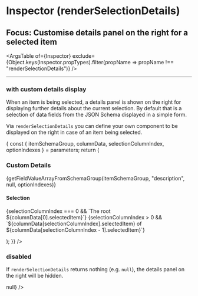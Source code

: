 


<Meta title="renderSelectionDetails" component={Inspector} />

# Inspector (renderSelectionDetails)
## Focus: Customise details panel on the right for a selected item

<ArgsTable of={Inspector} exclude={Object.keys(Inspector.propTypes).filter(propName => propName !== "renderSelectionDetails")} />

----

### with custom details display
When an item is being selected, a details panel is shown on the right for displaying further details about the current selection.
By default that is a selection of data fields from the JSON Schema displayed in a simple form.

Via `renderSelectionDetails` you can define your own component to be displayed on the right in case of an item being selected.

<Canvas>
    <Story name="with custom selection details">
        <Inspector
            schemas={{
                Shop: shopSelectionSchema
            }}
            defaultSelectedItems={["Shop", "inventory"]}
            renderSelectionDetails={(parameters) => {
                const { itemSchemaGroup, columnData, selectionColumnIndex, optionIndexes } = parameters;
                return (
                    <div style={{ padding: "1em", backgroundColor: "#80cbc4", height: "100%" }}>
                        <h3>Custom Details</h3>
                        <p>{getFieldValueArrayFromSchemaGroup(itemSchemaGroup, "description", null, optionIndexes)}</p>
                        <h4>Selection</h4>
                        <p>
                            {selectionColumnIndex === 0 && `The root ${columnData[0].selectedItem}`}
                            {selectionColumnIndex > 0 &&
                                `${columnData[selectionColumnIndex].selectedItem} of ${columnData[selectionColumnIndex - 1].selectedItem}`}
                        </p>
                    </div>
                );
            }}
        />
    </Story>
</Canvas>

### disabled
If `renderSelectionDetails` returns nothing (e.g. `null`), the details panel on the right will be hidden.

<Canvas>
    <Story name="disabled">
        <Inspector
            schemas={{
                Shop: shopSelectionSchema
            }}
            defaultSelectedItems={["Shop", "inventory"]}
            renderSelectionDetails={() => null}
        />
    </Story>
</Canvas>
